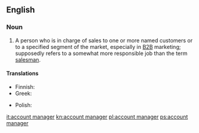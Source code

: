 ==English==

===Noun===
{{en-noun|s}}

# {{lb|en|business}} A person who is in charge of sales to one or more named customers or to a specified segment of the market, especially in [[B2B]] marketing; supposedly refers to a somewhat more responsible job than the term [[salesman]].

====Translations====
{{trans-top|person in charge of sales}}
* Finnish: {{t|fi|yhteyspäällikkö}}
* Greek: {{t|el|υπεύθυνος διαχείρισης λογαριασμών|m|sc=Grek}}
{{trans-mid}}
* Polish: {{t+|pl|opiekun klienta|m}}
{{trans-bottom}}

[[it:account manager]]
[[kn:account manager]]
[[pl:account manager]]
[[ps:account manager]]